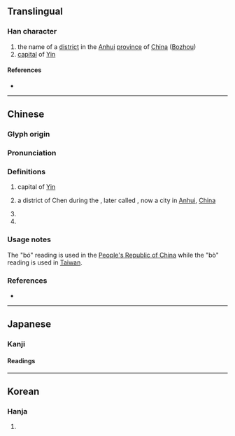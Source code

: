 {{character info/new}}
==Translingual==

===Han character===
{{Han char|rn=8|rad=亠|as=08|sn=10|four=00714|canj=YRBP|ids=⿱⿳亠口冖乇}}

# the name of a [[district]] in the [[Anhui]] [[province]] of [[China]] ([[wikipedia:Bozhou|Bozhou]])
# [[capital]] of [[Yin]]

====References====
* {{Han ref|kx=0089.090|dkj=00312|dj=0188.230|hdz=10287.090|uh=4EB3|ud=20147|bh=ADBD|bd=44477}}

----

==Chinese==
{{zh-forms}}

===Glyph origin===
{{Han etym}}

===Pronunciation===
{{zh-pron
|m=bó,bò
|c=bok3,bok6
|mc=y
|oc=y
|cat=pn
}}

===Definitions===
{{zh-hanzi}}

# capital of [[Yin]]
#: {{zh-also|三亳}}
# {{zh-div|州}} a district of Chen during the {{w|Spring and Autumn period}}, later called {{w|Bozhou}}, now a city in [[Anhui]], [[China]]
# {{zh-alt-form|薄}}
# {{surname|lang=zh}}

===Usage notes===
The "bó" reading is used in the [[People's Republic of China]] while the "bò" reading is used in [[Taiwan]].

===References===
* {{R:DKJ}}

----

==Japanese==

===Kanji===
{{ja-kanji|grade=|rs=亠08}}

====Readings====
{{ja-readings
|goon=ばく
|kanon=はく
}}

----

==Korean==

===Hanja===
{{ko-hanja|hangeul=박|rv=bak|mr=pak}}

# {{defn|lang=ko|sort=亠08}}